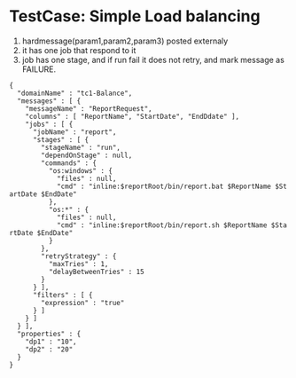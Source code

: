 = TestCase: Simple Load balancing =

# hardmessage(param1,param2,param3) posted externaly
# it has one job that respond to it
# job has one stage, and if run fail it does not retry, and mark message as FAILURE.

 <nowiki>{
  "domainName" : "tc1-Balance",
  "messages" : [ {
    "messageName" : "ReportRequest",
    "columns" : [ "ReportName", "StartDate", "EndDdate" ],
    "jobs" : [ {
      "jobName" : "report",
      "stages" : [ {
        "stageName" : "run",
        "dependOnStage" : null,
        "commands" : {
          "os:windows" : {
            "files" : null,
            "cmd" : "inline:$reportRoot/bin/report.bat $ReportName $StartDate $EndDate"
          },
          "os:*" : {
            "files" : null,
            "cmd" : "inline:$reportRoot/bin/report.sh $ReportName $StartDate $EndDate"
          }
        },
        "retryStrategy" : {
          "maxTries" : 1,
          "delayBetweenTries" : 15
        }
      } ],
      "filters" : [ {
        "expression" : "true"
      } ]
    } ]
  } ],
  "properties" : {
    "dp1" : "10",
    "dp2" : "20"
  }
}
</nowiki>